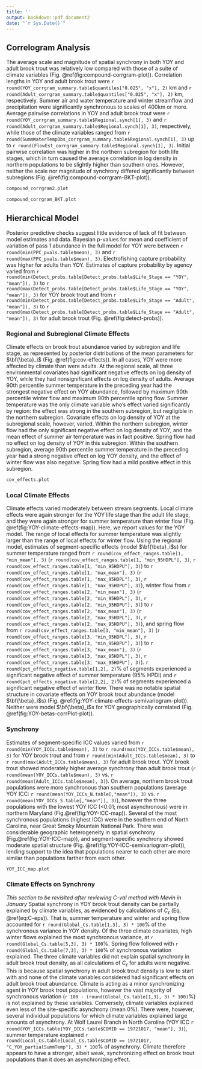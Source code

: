 ```yaml
---
title: ''
output: bookdown::pdf_document2
date: "`r Sys.Date()`"
---
```


## Correlogram Analysis
The average scale and magnitude of spatial synchrony in both YOY and adult brook trout was relatively low compared with those of a suite of climate variables (Fig. \@ref(fig:compound-corrgram-plot)). Correlation lengths in YOY and adult brook trout were `r round(YOY_corrgram_summary.table$quantiles["0.025", "x"], 2)` km and `r round(Adult_corrgram_summary.table$quantiles["0.025", "x"], 2)` km, respectively. Summer air and water temperature and winter streamflow and precipitation were significantly synchronous to scales of 400km or more. Average pairwise correlations in YOY and adult brook trout were `r round(YOY_corrgram_summary.table$Regional.synch[1], 3)` and `r round(Adult_corrgram_summary.table$Regional.synch[1], 3)`, respectively, while those of the climate variables ranged from `r round(SummWaterTempObs_corrgram_summary.table$Regional.synch[1], 3)` up to `r round(FlowEst_corrgram_summary.table$Regional.synch[1], 3)`. Initial pairwise correlation was higher in the northern subregion for both life stages, which in turn caused the average correlation in log density in northern populations to be slightly higher than southern ones. However, neither the scale nor magnitude of synchrony differed significantly between subregions (Fig. \@ref(fig:compound-corrgram-BKT-plot)).

```r
compound_corrgram2.plot
```

```r
compound_corrgram_BKT.plot
```

## Hierarchical Model
Posterior predictive checks suggest little evidence of lack of fit between model estimates and data. Bayesian p-values for mean and coefficient of variation of pass 1 abundance in the full model for YOY were between `r round(min(PPC_pvals.table$mean), 3)` and `r round(max(PPC_pvals.table$mean), 3)`. Electrofishing capture probability was higher for adults than YOY. Estimates of capture probability by agency varied from `r round(min(Detect_probs.table[Detect_probs.table$Life_Stage == "YOY", "mean"]), 3)` to `r round(max(Detect_probs.table[Detect_probs.table$Life_Stage == "YOY", "mean"]), 3)` for YOY brook trout and from `r round(min(Detect_probs.table[Detect_probs.table$Life_Stage == "Adult", "mean"]), 3)` to `r round(max(Detect_probs.table[Detect_probs.table$Life_Stage == "Adult", "mean"]), 3)` for adult brook trout (Fig. \@ref(fig:detect-probs)).

### Regional and Subregional Climate Effects
Climate effects on brook trout abundance varied by subregion and life stage, as represented by posterior distributions of the mean parameters for $\bf{\beta}_i$ (Fig. \@ref(fig:cov-effects)). In all cases, YOY were more affected by climate than were adults. At the regional scale, all three environmental covariates had significant negative effects on log density of YOY, while they had nonsignificant effects on log density of adults. Average 90th percentile summer temperature in the preceding year had the strongest negative effect on YOY abundance, followed by maximum 90th percentile winter flow and maximum 90th percentile spring flow. Summer temperature was the only climate variable who's effect varied significantly by region: the effect was strong in the southern subregion, but negligible in the northern subregion. Covariate effects on log density of YOY at the subregional scale, however, varied. Within the northern subregion, winter flow had the only significant negative effect on log density of YOY, and the mean effect of summer air temperature was in fact positive. Spring flow had no effect on log density of YOY in this subregion. Within the southern subregion, average 90th percentile summer temperature in the preceding year had a strong negative effect on log YOY density, and the effect of winter flow was also negative. Spring flow had a mild positive effect in this subregion. 

```r
cov_effects.plot
```

### Local Climate Effects
Climate effects varied moderately between stream segments. Local climate effects were again stronger for the YOY life stage than the adult life stage, and they were again stronger for summer temperature than winter flow (Fig. \@ref(fig:YOY-climate-effects-map)). Here, we report values for the YOY model. The range of local effects for summer temperature was slightly larger than the range of local effects for winter flow. Using the regional model, estimates of segment-specific effects (model $\bf{\beta}_i$s) for summer temperature ranged from `r round(cov_effect_ranges.table[1, "min_mean"], 3)` (`r round(cov_effect_ranges.table[1, "min_95HDPL"], 3)`, `r round(cov_effect_ranges.table[1, "min_95HDPU"], 3)`) to `r round(cov_effect_ranges.table[1, "max_mean"], 3)` (`r round(cov_effect_ranges.table[1, "max_95HDPL"], 3)`, `r round(cov_effect_ranges.table[1, "max_95HDPU"], 3)`), winter flow from `r round(cov_effect_ranges.table[2, "min_mean"], 3)` (`r round(cov_effect_ranges.table[2, "min_95HDPL"], 3)`, `r round(cov_effect_ranges.table[2, "min_95HDPU"], 3)`) to `r round(cov_effect_ranges.table[2, "max_mean"], 3)` (`r round(cov_effect_ranges.table[2, "max_95HDPL"], 3)`, `r round(cov_effect_ranges.table[2, "max_95HDPU"], 3)`), and spring flow from `r round(cov_effect_ranges.table[3, "min_mean"], 3)` (`r round(cov_effect_ranges.table[3, "min_95HDPL"], 3)`, `r round(cov_effect_ranges.table[3, "min_95HDPU"], 3)`) to `r round(cov_effect_ranges.table[3, "max_mean"], 3)` (`r round(cov_effect_ranges.table[3, "max_95HDPL"], 3)`, `r round(cov_effect_ranges.table[3, "max_95HDPU"], 3)`). `r round(pct_effects_negative.table[1,2], 2)`% of segments experienced a significant negative effect of summer temperature (95% HPDI) and `r round(pct_effects_negative.table[2,2], 2)`% of segments experienced a significant negative effect of winter flow. There was no notable spatial structure in covariate effects on YOY brook trout abundance (model $\bf{\beta}_i$s) (Fig. \@ref(fig:YOY-climate-effects-semivariogram-plot)). Neither were model $\bf{\beta}_i$s for YOY geographically correlated (Fig. \@ref(fig:YOY-betas-corrPlot-plot)).

### Synchrony
Estimates of segment-specific ICC values varied from `r round(min(YOY_ICCs.table$mean), 3)` to `r round(max(YOY_ICCs.table$mean), 3)` for YOY brook trout and from `r round(min(Adult_ICCs.table$mean), 3)` to `r round(max(Adult_ICCs.table$mean), 3)` for adult brook trout. YOY brook trout showed moderately higher average synchrony than adult brook trout (`r round(mean(YOY_ICCs.table$mean), 3)` vs. `r round(mean(Adult_ICCs.table$mean), 3)`). On average, northern brook trout populations were more synchronous than southern populations (average YOY ICC: `r round(mean(YOY_ICCs_N.table[,"mean"]), 3)` vs. `r round(mean(YOY_ICCs_S.table[,"mean"]), 3)`), however the three populations with the lowest YOY ICC (<0.01; most asynchronous) were in northern Maryland (Fig.\@ref(fig:YOY-ICC-map)). Several of the most synchronous populations (highest ICC) were in the southern end of North Carolina, near Great Smoky Mountain National Park. There was considerable geographic heterogeneity in spatial synchrony (Fig.\@ref(fig:YOY-ICC-map)), and segment-specific synchrony showed moderate spatial structure (Fig. \@ref(fig:YOY-ICC-semivariogram-plot)), lending support to the idea that populations nearer to each other are more similar than populations farther from each other. 

```r
YOY_ICC_map.plot
```

### Climate Effects on Synchrony   
*This section to be revisited after reviewing C-val method with Mevin in January* Spatial synchrony in YOY brook trout density can be partially explained by climate variables, as evidenced by calculations of $C_\epsilon$ (Eq. \@ref(eq:C-eps)). That is, summer temperature and winter and spring flow accounted for `r round(Global_Cs.table[1,3], 3) * 100`% of the synchronous variance in YOY density. Of the three climate covariates, high winter flows explained the most synchronous variance, at `r round(Global_Cs.table[5,3], 3) * 100`%. Spring flow followed with `r round(Global_Cs.table[7,3], 3) * 100`% of synchronous variation explained. The three climate variables did not explain spatial synchrony in adult brook trout density, as all calculations of $C_\epsilon$ for adults were negative. This is because spatial synchrony in adult brook trout density is low to start with and none of the climate variables considered had significant effects on adult brook trout abundance. Climate is acting as a minor synchronizing agent in YOY brook trout populations, however the vast majority of synchronous variation (`r 100 - (round(Global_Cs.table[1,3], 3) * 100)`%) is not explained by these variables. Conversely, climate variables explained even less of the site-specific asynchrony (mean 0%). There were, however, several individual populations for which climate variables explained large amounts of asynchrony. At Wolf Laurel Branch in North Carolina (YOY ICC `r round(YOY_ICCs.table[YOY_ICCs.table$COMID == 19721017, "mean"], 3)`), summer temperature explained `r round(Local_Cs.table[Local_Cs.table$COMID == 19721017, "C_YOY_partialSummTemp"], 3) * 100`% of asynchrony. Climate therefore appears to have a stronger, albeit weak, synchronizing effect on brook trout populations than it does an asynchronizing effect.  